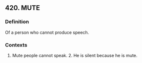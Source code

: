 ## 420. MUTE
### Definition
Of a person who cannot produce speech.

### Contexts
1. Mute people cannot speak. 2. He is silent because he is mute.

